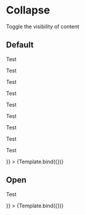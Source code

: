 

<Meta 
	title='Components/Collapse' 
	component={Collapse} 
/>


<!-- 👇 Docs -->

# Collapse

Toggle the visibility of content

## Default

<Canvas>
	<Story
		name='Default'
		args={{
			children: <>
				<p>Test</p>
				<p>Test</p>
				<p>Test</p>
				<p>Test</p>
				<p>Test</p>
				<p>Test</p>
				<p>Test</p>
				<p>Test</p>
				<p>Test</p>
			</>
		}}
	>
		{Template.bind({})}
	</Story>
</Canvas>

## Open

<Canvas>
	<Story
		name='Open'
		args={{
			open: true,
			children: <p>Test</p>
		}}
	>
		{Template.bind({})}
	</Story>
</Canvas>